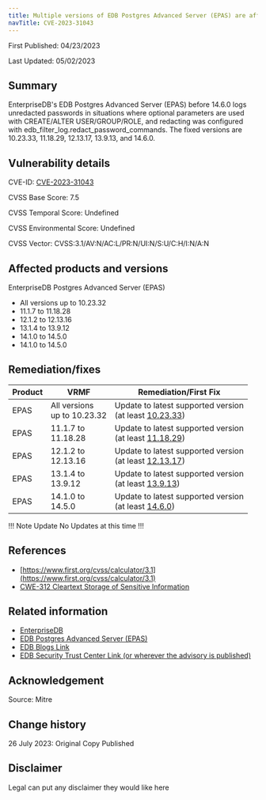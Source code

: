 ```yaml
---
title: Multiple versions of EDB Postgres Advanced Server (EPAS) are affected by a high severity vulnerability
navTitle: CVE-2023-31043
---
```


First Published: 04/23/2023

Last Updated: 05/02/2023

## Summary

EnterpriseDB's EDB Postgres Advanced Server (EPAS) before 14.6.0 logs unredacted passwords in situations where optional parameters are used with CREATE/ALTER USER/GROUP/ROLE, and redacting was configured with edb_filter_log.redact_password_commands. The fixed versions are 10.23.33, 11.18.29, 12.13.17, 13.9.13, and 14.6.0.

## Vulnerability details

CVE-ID:  [CVE-2023-31043](https://nvd.nist.gov/vuln/detail/CVE-2023-31043)

CVSS Base Score: 7.5

CVSS Temporal Score: Undefined

CVSS Environmental Score: Undefined

CVSS Vector: CVSS:3.1/AV:N/AC:L/PR:N/UI:N/S:U/C:H/I:N/A:N

## Affected products and versions

EnterpriseDB Postgres Advanced Server (EPAS)

* All versions up to 10.23.32
* 11.1.7 to 11.18.28
* 12.1.2 to 12.13.16
* 13.1.4 to 13.9.12
* 14.1.0 to 14.5.0
* 14.1.0 to 14.5.0

## Remediation/fixes

| Product | VRMF | Remediation/First Fix |
|---------|------|-----------------------|
| EPAS | All versions <br/>up to 10.23.32 | Update to latest supported version <br/> (at least [10.23.33](https://www.enterprisedb.com/docs/epas/10/epas_rel_notes/epas10_23_33_rel_notes/)) |
| EPAS | 11.1.7 to <br/>11.18.28 | Update to latest supported version <br/> (at least [11.18.29](https://www.enterprisedb.com/docs/epas/11/epas_rel_notes/epas11_18_29_rel_notes/)) |
| EPAS | 12.1.2 to <br/>12.13.16 | Update to latest supported version <br/> (at least [12.13.17](https://www.enterprisedb.com/docs/epas/12/epas_rel_notes/epas12_13_17_rel_notes/)) |
| EPAS | 13.1.4 to <br/>13.9.12 | Update to latest supported version <br/> (at least [13.9.13](https://www.enterprisedb.com/docs/epas/13/epas_rel_notes/epas13_9_13_rel_notes/)) |
| EPAS | 14.1.0 to <br/>14.5.0 | Update to latest supported version <br/> (at least [14.6.0](https://www.enterprisedb.com/docs/epas/14/epas_rel_notes/epas14_6_0_notes/))|

!!! Note Update
No Updates at this time
!!!

## References

* [https://www.first.org/cvss/calculator/3.1](https://www.first.org/cvss/calculator/3.1)
* [CWE-312 Cleartext Storage of Sensitive Information](http://cwe.mitre.org/data/definitions/312.html)


## Related information

* [EnterpriseDB](https://www.enterprisedb.com/)
* [EDB Postgres Advanced Server (EPAS)](https://www.enterprisedb.com/products/edb-postgres-advanced-server)
* [EDB Blogs Link]()
* [EDB Security Trust Center Link (or wherever the advisory is published)]()

## Acknowledgement
Source: Mitre

## Change history

26 July 2023: Original Copy Published

## Disclaimer

Legal can put any disclaimer they would like here
